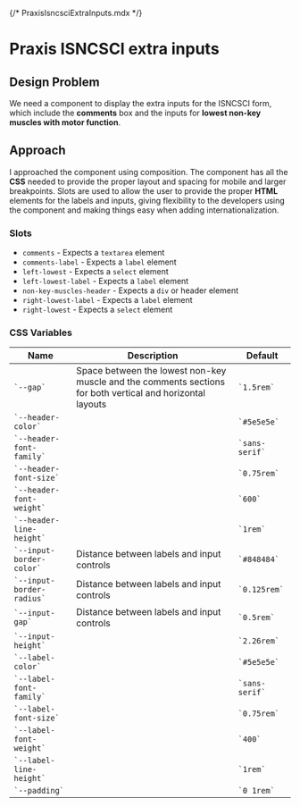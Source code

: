 {/* PraxisIsncsciExtraInputs.mdx */}


<Meta of={Stories} />

# Praxis ISNCSCI extra inputs

## Design Problem

We need a component to display the extra inputs for the ISNCSCI form, which include the **comments** box and the inputs for **lowest non-key muscles with motor function**.

## Approach

I approached the component using composition.
The component has all the **CSS** needed to provide the proper layout and spacing for mobile and larger breakpoints.
Slots are used to allow the user to provide the proper **HTML** elements for the labels and inputs, giving flexibility to the developers using the component and making things easy when adding internationalization.

### Slots

- `comments` - Expects a `textarea` element
- `comments-label` - Expects a `label` element
- `left-lowest` - Expects a `select` element
- `left-lowest-label` - Expects a `label` element
- `non-key-muscles-header` - Expects a `div` or header element
- `right-lowest-label` - Expects a `label` element
- `right-lowest` - Expects a `select` element

### CSS Variables

<table>
  <thead>
    <tr>
      <th>Name</th>
      <th>Description</th>
      <th>Default</th>
    </tr>
  </thead>
  <tbody>
    <tr>
      <td>
        <code>`--gap`</code>
      </td>
      <td>
        Space between the lowest non-key muscle and the comments sections for
        both vertical and horizontal layouts
      </td>
      <td>
        <code>`1.5rem`</code>
      </td>
    </tr>
    <tr>
      <td>
        <code>`--header-color`</code>
      </td>
      <td></td>
      <td>
        <code>`#5e5e5e`</code>
      </td>
    </tr>
    <tr>
      <td>
        <code>`--header-font-family`</code>
      </td>
      <td></td>
      <td>
        <code>`sans-serif`</code>
      </td>
    </tr>
    <tr>
      <td>
        <code>`--header-font-size`</code>
      </td>
      <td></td>
      <td>
        <code>`0.75rem`</code>
      </td>
    </tr>
    <tr>
      <td>
        <code>`--header-font-weight`</code>
      </td>
      <td></td>
      <td>
        <code>`600`</code>
      </td>
    </tr>
    <tr>
      <td>
        <code>`--header-line-height`</code>
      </td>
      <td></td>
      <td>
        <code>`1rem`</code>
      </td>
    </tr>
    <tr>
      <td>
        <code>`--input-border-color`</code>
      </td>
      <td>Distance between labels and input controls</td>
      <td>
        <code>`#848484`</code>
      </td>
    </tr>
    <tr>
      <td>
        <code>`--input-border-radius`</code>
      </td>
      <td>Distance between labels and input controls</td>
      <td>
        <code>`0.125rem`</code>
      </td>
    </tr>
    <tr>
      <td>
        <code>`--input-gap`</code>
      </td>
      <td>Distance between labels and input controls</td>
      <td>
        <code>`0.5rem`</code>
      </td>
    </tr>
    <tr>
      <td>
        <code>`--input-height`</code>
      </td>
      <td></td>
      <td>
        <code>`2.26rem`</code>
      </td>
    </tr>
    <tr>
      <td>
        <code>`--label-color`</code>
      </td>
      <td></td>
      <td>
        <code>`#5e5e5e`</code>
      </td>
    </tr>
    <tr>
      <td>
        <code>`--label-font-family`</code>
      </td>
      <td></td>
      <td>
        <code>`sans-serif`</code>
      </td>
    </tr>
    <tr>
      <td>
        <code>`--label-font-size`</code>
      </td>
      <td></td>
      <td>
        <code>`0.75rem`</code>
      </td>
    </tr>
    <tr>
      <td>
        <code>`--label-font-weight`</code>
      </td>
      <td></td>
      <td>
        <code>`400`</code>
      </td>
    </tr>
    <tr>
      <td>
        <code>`--label-line-height`</code>
      </td>
      <td></td>
      <td>
        <code>`1rem`</code>
      </td>
    </tr>
    <tr>
      <td>
        <code>`--padding`</code>
      </td>
      <td></td>
      <td>
        <code>`0 1rem`</code>
      </td>
    </tr>
  </tbody>
</table>

<Canvas of={Stories.Primary} />
